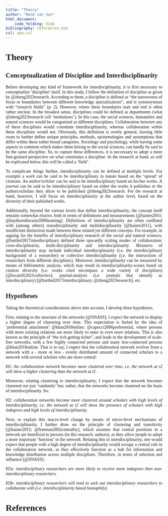 ```yaml
---
title: "Theory"
author: "René van Son"
html_document:
    code_folding: hide
bibliography: references.bib
csl: apa.csl
---
```


```{=html}
<style>
body {
text-align: justify;
font-family: Times;
}
</style>
```
# Theory

## Conceptualization of Discipline and Interdisciplinarity

Before developing any kind of framework for interdisciplinarity, it is first necessary to conceptualize 'discipline' itself. In this study, I follow the definition of discipline as given by @zheng2023research. According to them, a discipline is defined as "the narrowness of focus or boundaries between different knowledge specializations", and is synonoymous with "research fields" (p. 2). However, where these boundaries start and end is often rather unclear. In the broadest sense, disciplines could be defined as departments (what @zheng2023research call 'institutions'). In this case, the social sciences, humanities and natural sciences would be categorized as different disciplines. Collaboration *between* any of these disciplines would constitute interdisciplinarity, whereas collaboration *within* these disciplines would not. Obviously, this definition is overly general, leaving little room to further define unique principles, methods, epistemologies and assumptions that differ within these rather broad categories. Sociology and psychology, while having some aspects in common which makes them belong to the social sciences, can hardly be said to be the same *discipline.* So, to capture these differences, it is neccessary to adopt a more fine-grained perspective on what constitutes a discipline. In the research at hand, as will be explicated below, this will be called a 'field'.

To complicate things further, interdisciplinarity can be defined at multiple levels. For example a *work* can be said to be interdisciplinary in nature based on the 'spread' of citations. An *author/scholar* can be said to be interdisciplinary based on his/her works. A *journal* can be said to be interdisciplinary based on either the works it publishes or the authors/scholars they allow to be published @zheng2023research. For the research at hand, however, I will focus on interdisciplinarity at the author level, based on the diversity of their published works.

Additionally, beyond the various levels that define interdisciplinarity, the concept itself remains somewhat elusive, both in terms of definitions and measurements [@haines2011; @haythornthwaite2006learning]. *Definitions* of interdisciplinarity are often conflated with (among others) transdisciplinarity and multidisciplinarity [@haines2011], with insufficient distinction made between these related yet different concepts. For example, in arguing for the benefits of interdisciplinary research of the social and natural sciences, @barthel2017interdisciplinary defined three upwardly scaling modes of collaboration: cross-disciplinarity, multi-disciplinarity and interdisciplinarity. *Measures* of interdisciplinarity may include individual interdisciplinarity (i.e. the interdisciplinary background of a researcher) or collective interdisciplinarity (i.e. the interactions of researchers from different disciplines). Moreover, interdisciplinarity can be measured by means of bibliometric analysis, which may result in interdisciplinarity-scores based on citation diversity (i.e. works cited encompass a wide variety of disciplines) [@locatelli2021collective], journal-analysis (i.e. journals that identify as interdisciplinary) [@barthel2017interdisciplinary; @zheng2023research], etc.

## Hypotheses

Taking the theoretical considerations above into account, I develop three hypotheses.

First, relating to the structure of the networks [@SNASS], I expect the network to display a higher degree of clustering over time. This expectation is fueled by the idea of 'preferential attachment' @khan2018online; @capocci2006preferential, where persons with more existing relations are more likely to enter in *even more* relations. This is also known as the principle of "the rich getting richer", and leads to the development of scale-free networks, with a few highly connected persons and many less-connected persons @khan2018online. That is to say, I expect that the collaboration network evolves from a network with a - more or less - evenly distributed amount of connected scholars to a network with several scholars who are more central:

H1: *the collaboration network becomes more clustered over time, i.e. the network at t2 will show a higher clustering than the network at t1.*

Moreover, relating clustering to interdisciplinarity, I expect that the network becomes clustered *not* just 'randomly' but, rather, that the networks become clustered on the basis of interdisciplinarity. So:

H2: *collaboration networks become more clustered around scholars with high levels of interdisciplinarity, i.e. the network at t2 will show the presence of scholars with high indegrees and high levels of interdisciplinarity.*

Next, to explain this macro-level change by means of micro-level mechanisms of interdisciplinarity, I further draw on the principle of clustering and transitivity [@haines2011; @freeman2002centrality], which assumes that central positions in a network are beneficial to persons (in this research: authors), as they allow people to adopt a more important 'function' in the network. Relating this to interdisciplinarity, one would expect that people with a high degree of interdisciplinarity would occupy a central role in the collaboration network, as they effectively function as a hub for information and knowledge distribution across multiple disciplines. Therefore, in terms of selection and influence [@SNASS]:

H3a: *interdisciplinary researchers are more likely to receive more indegrees then non-interdisciplinary researchers.*

H3b: *interdisciplinary researchers will tend to seek out interdisciplinary researchers to collaborate with* *(i.e. interdisciplinarity based homophily).*

# References
